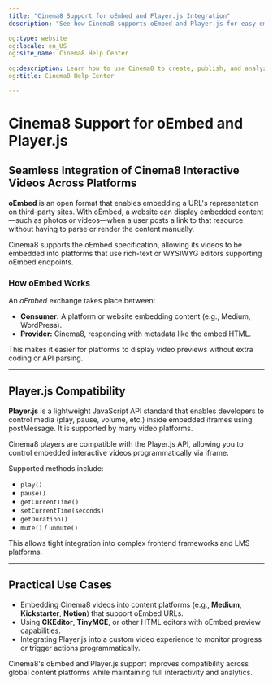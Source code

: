 ```yaml
---
title: "Cinema8 Support for oEmbed and Player.js Integration"
description: "See how Cinema8 supports oEmbed and Player.js for easy embedding and playback control across different platforms. Visit Cinema8."

og:type: website
og:locale: en_US
og:site_name: Cinema8 Help Center
 
og:description: Learn how to use Cinema8 to create, publish, and analyze interactive videos.
og:title: Cinema8 Help Center

---
```



# Cinema8 Support for oEmbed and Player.js

## Seamless Integration of Cinema8 Interactive Videos Across Platforms

**oEmbed** is an open format that enables embedding a URL's representation on third-party sites. With oEmbed, a website can display embedded content—such as photos or videos—when a user posts a link to that resource without having to parse or render the content manually.

<Callout type="info">
Cinema8 supports the oEmbed specification, allowing its videos to be embedded into platforms that use rich-text or WYSIWYG editors supporting oEmbed endpoints.
</Callout>

### How oEmbed Works

An *oEmbed* exchange takes place between:

- **Consumer:** A platform or website embedding content (e.g., Medium, WordPress).
- **Provider:** Cinema8, responding with metadata like the embed HTML.

This makes it easier for platforms to display video previews without extra coding or API parsing.

---

## Player.js Compatibility

**Player.js** is a lightweight JavaScript API standard that enables developers to control media (play, pause, volume, etc.) inside embedded iframes using postMessage. It is supported by many video platforms.

<Callout type="info">
Cinema8 players are compatible with the Player.js API, allowing you to control embedded interactive videos programmatically via iframe.
</Callout>

Supported methods include:

- `play()`
- `pause()`
- `getCurrentTime()`
- `setCurrentTime(seconds)`
- `getDuration()`
- `mute()` / `unmute()`

This allows tight integration into complex frontend frameworks and LMS platforms.

---

## Practical Use Cases

- Embedding Cinema8 videos into content platforms (e.g., **Medium**, **Kickstarter**, **Notion**) that support oEmbed URLs.
- Using **CKEditor**, **TinyMCE**, or other HTML editors with oEmbed preview capabilities.
- Integrating Player.js into a custom video experience to monitor progress or trigger actions programmatically.

<Callout type="important">
Cinema8's oEmbed and Player.js support improves compatibility across global content platforms while maintaining full interactivity and analytics.
</Callout>
